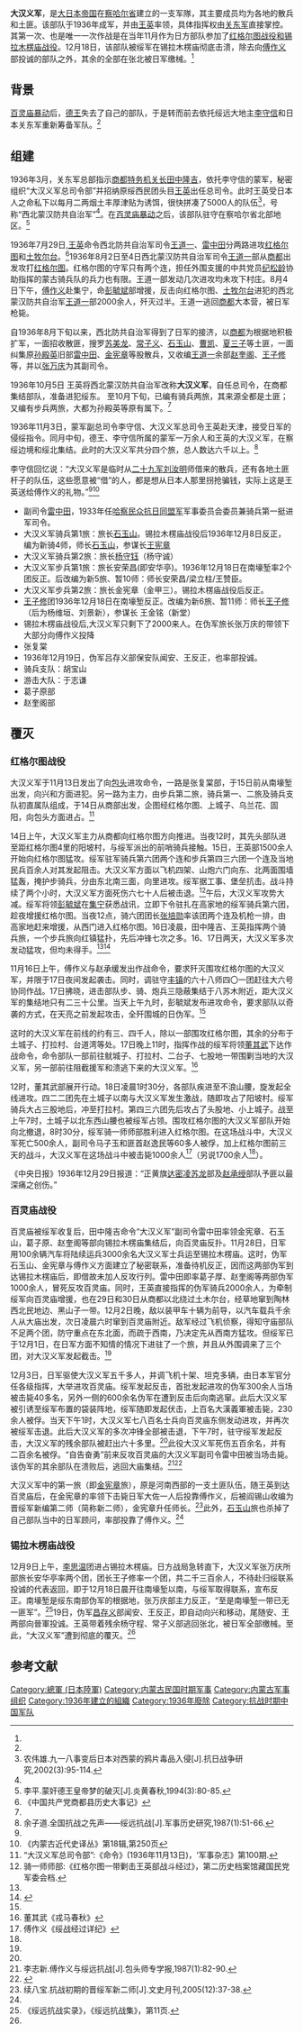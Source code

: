 {{Infobox military unit
|unit_name= 大汉义军
|image=
|dates= 1936年3月－12月
|allegiance= [[Image:Flag_of_Mongol_Military_Government_(1936-1937).svg|22x20px]] [[蒙古军政府|蒙古军政府]]
|type= [[步兵|步兵]]
|role=
|size=1936年3月 5000人<ref name="one" /><br>1936年11月初 6000人<ref name="five" />
|command_structure=
|garrison=[[察哈尔省|察哈尔省]]北部地区
|nickname=
|patron=
|motto=
|colors= 
|colors_label=
|march=
|mascot=
|equipment=
|equipment_label=
|battles=[[绥远抗战|绥远抗战]]
|anniversaries=
|decorations=
|battle_honours=
<!-- Commanders -->
|commander1_label=[[关东军|关东军]]
|commander1=[[田中隆吉|田中隆吉]]
|commander2_label=[[蒙古军政府|蒙古军政府]]
|commander2=[[王英_(民国)|王英]]
|notable_commanders=
}}
'''大汉义军'''，是[[大日本帝国|大日本帝国]]在[[察哈尔省|察哈尔省]]建立的一支军隊，其主要成员均为各地的散兵和土匪。该部队于1936年成军，并由[[王英_(民国)|王英]]率领，具体指挥权由[[关东军|关东军]]直接掌控。其第一次、也是唯一一次作战是在当年11月作为日方部队参加了[[绥远抗战|红格尔图战役和锡拉木楞庙战役]]。12月18日，该部队被绥军在锡拉木楞庙彻底击溃，除去向[[傅作义|傅作义]]部投诚的部队之外，其余的全部在张北被日军缴械。<ref name="five" />

==背景==
{{see also|百灵庙暴动}}
[[百灵庙暴动|百灵庙暴动]]后，[[德穆楚克栋鲁普|德王]]失去了自己的部队，于是转而前去依托绥远大地主[[李守信_(1892年)|李守信]]和日本关东军重新筹备军队。<ref name="four" />

==组建==
1936年3月，关东军总部指示[[商都|商都]][[特务机关|特务机关长]][[田中隆吉|田中隆吉]]，依托李守信的蒙军，秘密组织“大汉义军总司令部”并招纳原绥西民团头目[[王英_(中华民国)|王英]]出任总司令。此时王英受日本人之命私下以每月二两烟土丰厚津贴为诱饵，很快拼凑了5000人的队伍<ref name="one">农伟雄.九一八事变后日本对西蒙的鸦片毒品入侵[J].抗日战争研究,2002(3):95-114.</ref>，号称“西北蒙汉防共自治军”<ref name="five" />。在[[百灵庙暴动|百灵庙暴动]]之后，该部队驻守在察哈尔省北部地区。<ref name="four">李平.蒙奸德王皇帝梦的破灭[J].炎黄春秋,1994(3):80-85.</ref>

1936年7月29日,[[王英_(民国)|王英]]命令西北防共自治军司令[[王道一|王道一]]、[[雷中田|雷中田]]分两路进攻[[红格尔图镇|红格尔图]]和[[土牧尔台镇|土牧尔台]]。<ref>《中国共产党商都县历史大事记》</ref>1936年8月2日至4日西北蒙汉防共自治军司令[[王道一|王道一]]部从[[商都|商都]]出发攻打[[红格尔图镇|红格尔图]]。红格尔图的守军只有两个连，担任外围支援的中共党员[[纪松龄|纪松龄]]协助指挥的蒙古骑兵队的兵力也有限。王道一部发动几次进攻均未攻下村庄。8月4日下午，[[傅作义|傅作义]]赴集宁，命[[彭毓斌|彭毓斌]]部增援，反击向红格尔图、[[土牧尔台镇|土牧尔台]]进犯的西北蒙汉防共自治军[[王道一|王道一]]部2000余人，歼灭过半。王道一逃回[[商都县|商都]]大本营，被日军枪毙。
 
自1936年8月下旬以来，西北防共自治军得到了日军的接济，以[[商都县|商都]]为根据地积极扩军，一面招收散匪，搜罗[[苏美龙|苏美龙]]、[[常子义|常子义]]、[[石玉山|石玉山]]、[[曹凯|曹凯]]、[[夏三子|夏三子]]等土匪，一面纠集原[[孙殿英|孙殿英]]旧部[[雷中田|雷中田]]、[[金宪章|金宪章]]等股散兵，又收编[[王道一|王道一]]余部[[赵奎阁|赵奎阁]]、[[王子修|王子修]]等，并以[[张万庆|张万庆]]为其副司令。

1936年10月5日 王英将西北蒙汉防共自治军改称'''大汉义军'''，自任总司令，在商都集结部队，准备进犯绥东。 至10月下旬，已编有骑兵两旅，其来源全都是土匪；又编有步兵两旅，大都为孙殿英等原有属下。<ref name="five" />

1936年11月3日，蒙军副总司令李守信、大汉义军总司令王英赴天津，接受日军的侵绥指令。同月中旬，德王、李守信所属的蒙军一万余人和王英的大汉义军，在察绥边境和绥北集结。此时的大汉义军共分四个旅，总人数达六千以上。<ref name="five">余子道.全国抗战之先声——绥远抗战[J].军事历史研究,1987(1):51-66.</ref>

李守信回忆说：“大汉义军是临时从[[国民革命军第二十九军|二十九军]][[刘汝明|刘汝明]]师借来的散兵，还有各地土匪杆子的队伍，这些愿意被“借”的人，都是想从日本人那里拐抢骗钱，实际上这是王英送给傅作义的礼物。”<ref name="one" /><ref name="two">《内蒙古近代史译丛》第18辑,第250页</ref>

*副司令[[雷中田|雷中田]]，1933年任[[哈察民众抗日同盟军|哈察民众抗日同盟军]]军事委员会委员兼骑兵第一挺进军司令。
*大汉义军骑兵第1旅：旅长[[石玉山|石玉山]]。锡拉木楞庙战役后1936年12月8日反正，编为新骑4师，师长[[石玉山|石玉山]]，参谋长[[王宪章|王宪章]]
*大汉义军骑兵第2旅：旅长[[杨守钰|杨守钰]]（杨守诚）
*大汉义军步兵第1旅：旅长安荣昌(即安华亭)。1936年12月18日在南壕堑率2个团反正。后改编为新5旅、暂10师：师长安荣昌/梁立柱/王赞臣。 
*大汉义军步兵第2旅：旅长金宪章（金甲三）。锡拉木楞庙战役后反正。
*[[王子修_(1894年)|王子修]]团1936年12月18日在南壕堑反正。改编为新6旅、暂11师：师长[[王子修_(1894年)|王子修]]（后为杨维垣、刘景新），参谋长 王金铭（新堂）
*锡拉木楞庙战役后,大汉义军只剩下了2000来人。在伪军旅长张万庆的带领下大部分向傅作义投降
*张复棠  
*1936年12月19日，伪军吕存义部保安队闻安、王反正，也率部投诚。
*骑兵支队：胡宝山
*游击大队：于志谦
*葛子原部
*赵奎阁部
<!--安荣昌（1899-1942），原名永福，字华亭，河南鲁山人。出身于贫苦农民之家，靠用毛驴驮卖煤炭为生。1921年，豫西大旱，绿林四起，安荣昌拉起一小股队伍，投“河南自治军”任连长。自治军失败，归樊钟秀节制。1923年,随樊钟秀投奔孙中山，孙委樊为“讨贼豫军总司令”，参加平定陈炯明叛乱，立功升任团长。1927年,任国民革命军第十二军（军长任应岐）第三师师长。1930年，参加冯阎反蒋联军任第八方面军第二军副军长兼第一师师长。反蒋失败，安荣昌遭到蒋介石通缉，寄居天津法租界。1933年，安荣昌流亡察哈尔为王英收留，王英被察哈尔抗日同盟军收编为游击第1路司令。安荣昌随之参加冯玉祥领导的察哈尔民众抗日同盟军。1934年，安荣昌参与任应岐、吉鸿昌在天津组建中国人民反法西斯大同盟事宜，11月遭国民党军统特务袭击，安荣昌因去厕所而得以脱身，任、吉被捕后英勇就义。安荣昌潜至察哈尔栖身。1936年，王英参加伪蒙古自治军政府任“大汉义军”总司令，安荣昌任旅长。同年12月，傅作义绥远抗战百灵庙大捷时，安荣昌以安华亭为名与王子修旅反正通电。1937年1月，傅作义将安荣昌旅改编为“新编第五旅”，安任少将旅长，时称“新五旅”或“安五旅”，驻守安北设治局查斯太山南麓一带。傅作义率第35军退守山西，日军占领包头后，安荣昌旅与石玉山的骑4师、门炳岳的骑7师三部负责镇守绥远后套地方，以重要隘口“西山嘴”（今乌拉特前旗人民政府驻地）作为河套屏障。因他们把守牢固，日军无隙可乘，被誉为“西山嘴安石门”。一年冬，包头日伪军出动，向西山嘴之东10公里的安部蓿荄滩防地发起进攻，并以猛烈的炮火进逼安荣昌指挥部驻地，形势危急，安荣昌挺身而起，甩掉大衣，率领卫队迎敌而上。众官兵斗志为之一振，奋力拼杀，毙敌数百，稳住阵脚，残敌败退，转危为安。日军驻包头司令官山本大为震惊。此后，安荣昌率部在后套后山辗转抗击日伪军，所到之处敌伪惊惧，百姓觉有依靠。1940年3月，五原大捷时，汉奸王英与伪蒙古军参谋长乌古廷逃至西山嘴桥头，被安荣昌（安华亭）念旧情放走，同时也缴获枪支千余及大量物资。事后傅将军将安华亭交军法处查办。不久改任暂编第四军第十师师长。1941年11月，升任暂编第三军中将副军长（军长孙兰峰）。1942年8月11日，因患呃逆症逝于绥西陕坝（今内蒙古杭锦后旗陕坝镇）。傅作义待其极厚，令将官守灵致哀，报呈蒋介石求得“国民革命军陆军中将安华亭”手书灵牌。年末，归葬于故里。-->

==覆灭==
{{main|绥远抗战}}
===红格尔图战役===
大汉义军于11月13日发出了向[[包头|包头]]进攻命令，一路是张复棠部，于15日前从南壕堑出发，向兴和方面进犯。另一路为主力，由步兵第二旅，骑兵第一、二旅及骑兵支队初直属队组成，于14日从商部出发，企图经红格尔图、上城子、乌兰花、固阳，向包头方面进占。<ref>“大汉义军总司令部”:《命令》(1936年11月13日)，‘军事杂志》第100期.</ref>

14日上午，大汉义军主力从商都向红格尔图方向推进。当夜12时，其先头部队进至距红格尔图4里的阳坡村，与绥军派出的前哨骑兵接触。15日，王英部1500余人开始向红格尔图猛攻。绥军驻军骑兵第六团两个连和步兵第四三六团一个连及当地民兵百余人对其发起阻击。大汉义军方面以飞机四架、山炮六门向东、北两面围墙猛轰，掩护步骑兵，分由东北南三面，向里进攻。绥军据工事、堡垒抗击。战斗持续了两个小时，大汉义军方面死伤六七十人后被击退。<ref name="nine">骑一师师部:《红格尔图一带剿击王英部战斗经过》，第二历史档案馆藏国民党军委会档.</ref>午后，大汉义军攻势大减。绥军将领[[彭毓斌|彭毓斌]]在[[集宁|集宁]]获悉战讯，立即下令驻扎在高家地的绥军骑兵第六团，趁夜增援红格尔图。当夜12点，骑六团团长[[张培勋|张培勋]]率该团两个连及机枪一排，由高家地赶来增援，从西门进入红格尔图。16日凌晨，田中隆吉、王英指挥两个骑兵旅，一个步兵旅向红镇猛扑，先后冲锋七次之多。16、17日两天，大汉义军多次发动猛攻，但均未得手。<ref name="five" /><ref name="中华民国外交史辞典 1996 p. ">{{cite book | title=中华民国外交史辞典 | publisher=上海古籍出版社 | year=1996 | isbn=978-7-5325-1672-8 | url=https://books.google.com.tw/books?id=U4O6AAAAIAAJ | language=zh | access-date=2021-09-07 | page=524 | archive-date=2021-09-07 | archive-url=https://web.archive.org/web/20210907025209/https://books.google.com.tw/books?id=U4O6AAAAIAAJ | dead-url=no }}</ref>

11月16日上午，傅作义与赵承缓发出作战命令，要求歼灭围攻红格尔图的大汉义军，并限于17日夜间发起袭击。同时，调驻守[[丰镇|丰镇]]的六十八师四〇一团赶往大六号协同作战。17日拂晓，进击部队步、骑、炮兵三隐蔽集结于八苏木附近，距大汉义军的集结地只有二三十公里。当天上午九时，彭毓斌发布进攻命令，要求部队以奇袭的方式，在天亮之前发起攻击，全歼围城的日伪军。<ref name="nine" />

这时的大汉义军在前线的约有三、四千人，除以一部围攻红格尔图，其余的分布于土城子、打拉村、台道湾等处。17日晚上11时，指挥作战的绥军将领[[董其武|董其武]]下达作战命令，命令部队一部前往鱿城子、打拉村、二台子、七股地一带围剿当地的大汉义军，另一部前往阻截援军和溃逃下来的大汉义军。<ref name="eight">董其武《戎马春秋》</ref>

12时，董其武部展开行动。18日凌晨1时30分，各部队疾进至不浪山腰，旋发起全线进攻。四二二团先在土城子以南与大汉义军发生激战，随即攻占了阳坡村。绥军骑兵大占三股地后，冲至打拉村。第四三六团先后攻占了头股地、小上城子。战至上午7时，土城子以北东西山腰也被绥军占领。围攻红格尔图的大汉义军部队开始向北撤退，8时30分，绥军骑一师师部胜利进入红格尔图。在这场战斗中，大汉义军死亡500余人，副司令马子玉和匪首赵逸民等60多人被俘，加上红格尔图前三天的战斗，大汉义军在这场战斗中被击毙1000余人<ref>傅作义《绥战经过详纪》</ref>（另说1700余人<ref name="eight" />）。

《中央日报》1936年12月29日报道：“正黄旗[[达密凌苏龙|达密凌苏龙]]部及[[赵承绶|赵承绶]]部队予匪以最深痛之创伤。”
===百灵庙战役===
百灵庙被绥军收复后，田中隆吉命令“大汉义军”副司令雷中田率领金宪章、石玉山，葛子原、赵奎阁等部向锡拉木楞庙集结后，向百灵庙反扑。11月28日，日军用100余辆汽车将陆续运兵3000余名大汉义军士兵运至锡拉木楞庙。这时，伪军石玉山、金宪章与傅作义方面建立了秘密联系，准备待机反正，因而这两部伪军到达锡拉木楞庙后，即借故未加人反攻行列。雷中田即率葛子厚、赵奎阁等两部伪军1000余人，冒死反攻百灵庙。同时，王英直接指挥的伪军骑兵2000余人，为牵制绥军向百灵庙增援，也在29日和30日从商都以北绕过土木尔台，经草地窜到陶林西北民地边、黑山子一带。12月2日晚，敌以装甲车十辆为前导，以汽车载兵千余人从大庙出发，次日凌晨六时窜到百灵庙附近。敌军经过飞机侦察，得知守庙部队不足两个团，防守重点在东北面，而疏于西南，乃决定先从西南方猛攻。但绥军已于12月1日，在日军方面不知情的情况下进驻了一个旅，并且从外围调来了三个团，对大汉义军发起截击。<ref name="five" />

12月3日，日军驱使大汉义军五千多人，并调飞机十架、坦克多辆，由日本军官分任各级指挥，大举进攻百灵庙。绥军发起反击，首批发起进攻的伪军300余人当场被击毙40多名，另外一侧的600余名伪军在遭到反击后向南逃窜。此后大汉义军被引诱至绥军布置的袋装阵地，绥军随即发起伏击，上百名大漢義軍被击毙，230余人被俘。当天下午1时，大汉义军七八百名士兵向百灵庙东侧发动进攻，并再次被绥军击退。此后大汉义军的多次冲锋全部被击退，下午7时，驻守绥军发起反击，大汉义军的残余部队被赶出六十多里。<ref name="five" />此役大汉义军死伤五百余名，并有二百余名被俘。“自告奋勇”前来反攻百灵庙的大汉义军副司令雷中田被当场击毙。该伪军的其余部队在溃败后，逃回大庙集结。<ref name="six">李志新.傅作义与绥远抗战[J].包头师专学报,1987(1):82-90.</ref><ref name="中国人民政治协商会议. 全国委员会. 文史资料硏究委员会 1985 p. ">{{cite book | author=中国人民政治协商会议. 全国委员会. 文史资料硏究委员会 | title=傅作義生平 | publisher=文史资料出版社 | year=1985 | url=https://books.google.com.tw/books?id=q6ZnAAAAIAAJ | language=zh | access-date=2021-09-07 | page=423 | archive-date=2021-09-07 | archive-url=https://web.archive.org/web/20210907013844/https://books.google.com.tw/books?id=q6ZnAAAAIAAJ | dead-url=no }}</ref>

大汉义军中的第一旅（即[[金宪章|金宪章]]旅），原是河南西部的一支土匪队伍，随王英到达百灵庙后，在金宪章的率领下击毙日军大佐一人后投靠傅作义，后被阎锡山收编为晋绥军新编第二师（简称新二师），金宪章升任师长。<ref name="three">续八宝.抗战初期的晋绥军新二师[J].文史月刊,2005(12):37-38.</ref>此外，[[石玉山|石玉山]]旅也杀掉了自己部队当中的日军顾问，率部投靠了傅作义。<ref name="four" />

===锡拉木楞庙战役===
12月9日上午，[[李思温|李思温]]团进占锡拉木楞庙。日方战局急转直下，大汉义军张万庆所部旅长安华亭率两个团，团长王子修率一个团，共二千三百余人，不待赴归绥联系投诚的代表返回，即于12月18日晨开往南壕堑以南，与绥军取得联系，宣布反正。南壕堑是绥东南部伪军的根据地，张万庆部主力反正，“至是南壕堑一带已无一匪军”。<ref name="seven">《绥远抗战实录》，《绥远抗战集》，第11页.</ref>19日，伪军[[昌存义|昌存义]]部闻安、王反正，即自动向兴和移动，尾随安、王两部向晉軍投诚。王英带着残余杨守程、常子义部逃回张北，被日军全部缴械。至此，“大汉义军”遭到彻底的覆灭。<ref name="five" />

== 参考文献 ==
{{Reflist|30em}}

[[Category:總軍_(日本陸軍)|Category:總軍 (日本陸軍)]]
[[Category:内蒙古民国时期军事|Category:内蒙古民国时期军事]]
[[Category:内蒙古军事组织|Category:内蒙古军事组织]]
[[Category:1936年建立的組織|Category:1936年建立的組織]]
[[Category:1936年廢除|Category:1936年廢除]]
[[Category:抗战时期中国军队|Category:抗战时期中国军队]]